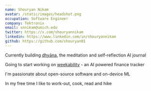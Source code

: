 ```yaml
---
name: Shouryan Nikam
avatar: /static/images/headshot.png
occupation: Software Engineer
company: Tektronix
email: snnikam@umich.edu
twitter: https://x.com/shouryannikam
linkedin: https://www.linkedin.com/in/shouryannikam
github: https://github.com/shouryan01
---
```


Currently building [dhyāna](https://www.dhyanajournal.com), the meditation and self-reflection AI journal

Going to start working on [weekability](https://github.com/shouryan01/weekability) - an AI powered finance tracker

I'm passionate about open-source software and on-device ML

In my free time I like to work-out, cook, read and hike
